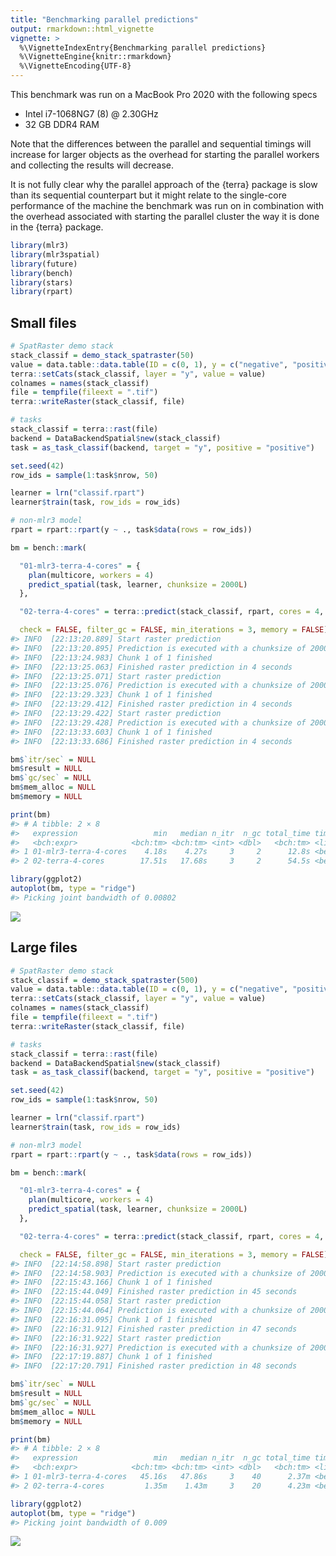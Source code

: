 ```yaml
---
title: "Benchmarking parallel predictions"
output: rmarkdown::html_vignette
vignette: >
  %\VignetteIndexEntry{Benchmarking parallel predictions}
  %\VignetteEngine{knitr::rmarkdown}
  %\VignetteEncoding{UTF-8}
---
```




This benchmark was run on a MacBook Pro 2020 with the following specs

- Intel i7-1068NG7 (8) @ 2.30GHz
- 32 GB DDR4 RAM

Note that the differences between the parallel and sequential timings will increase for larger objects as the overhead for starting the parallel workers and collecting the results will decrease.

It is not fully clear why the parallel approach of the {terra} package is slow than its sequential counterpart but it might relate to the single-core performance of the machine the benchmark was run on in combination with the overhead associated with starting the parallel cluster the way it is done in the {terra} package.


```r
library(mlr3)
library(mlr3spatial)
library(future)
library(bench)
library(stars)
library(rpart)
```

## Small files


```r
# SpatRaster demo stack
stack_classif = demo_stack_spatraster(50)
value = data.table::data.table(ID = c(0, 1), y = c("negative", "positive"))
terra::setCats(stack_classif, layer = "y", value = value)
colnames = names(stack_classif)
file = tempfile(fileext = ".tif")
terra::writeRaster(stack_classif, file)

# tasks
stack_classif = terra::rast(file)
backend = DataBackendSpatial$new(stack_classif)
task = as_task_classif(backend, target = "y", positive = "positive")

set.seed(42)
row_ids = sample(1:task$nrow, 50)

learner = lrn("classif.rpart")
learner$train(task, row_ids = row_ids)

# non-mlr3 model
rpart = rpart::rpart(y ~ ., task$data(rows = row_ids))
```


```r
bm = bench::mark(

  "01-mlr3-terra-4-cores" = {
    plan(multicore, workers = 4)
    predict_spatial(task, learner, chunksize = 2000L)
  },

  "02-terra-4-cores" = terra::predict(stack_classif, rpart, cores = 4, cpkgs = "rpart"),

  check = FALSE, filter_gc = FALSE, min_iterations = 3, memory = FALSE)
#> INFO  [22:13:20.889] Start raster prediction 
#> INFO  [22:13:20.895] Prediction is executed with a chunksize of 2000, 1 chunk(s) in total, 2499561 values per chunk 
#> INFO  [22:13:24.983] Chunk 1 of 1 finished 
#> INFO  [22:13:25.063] Finished raster prediction in 4 seconds 
#> INFO  [22:13:25.071] Start raster prediction 
#> INFO  [22:13:25.076] Prediction is executed with a chunksize of 2000, 1 chunk(s) in total, 2499561 values per chunk 
#> INFO  [22:13:29.323] Chunk 1 of 1 finished 
#> INFO  [22:13:29.412] Finished raster prediction in 4 seconds 
#> INFO  [22:13:29.422] Start raster prediction 
#> INFO  [22:13:29.428] Prediction is executed with a chunksize of 2000, 1 chunk(s) in total, 2499561 values per chunk 
#> INFO  [22:13:33.603] Chunk 1 of 1 finished 
#> INFO  [22:13:33.686] Finished raster prediction in 4 seconds

bm$`itr/sec` = NULL
bm$result = NULL
bm$`gc/sec` = NULL
bm$mem_alloc = NULL
bm$memory = NULL

print(bm)
#> # A tibble: 2 × 8
#>   expression                 min   median n_itr  n_gc total_time time           gc              
#>   <bch:expr>            <bch:tm> <bch:tm> <int> <dbl>   <bch:tm> <list>         <list>          
#> 1 01-mlr3-terra-4-cores    4.18s    4.27s     3     2      12.8s <bench_tm [3]> <tibble [3 × 3]>
#> 2 02-terra-4-cores        17.51s   17.68s     3     2      54.5s <bench_tm [3]> <tibble [3 × 3]>
```


```r
library(ggplot2)
autoplot(bm, type = "ridge")
#> Picking joint bandwidth of 0.00802
```

![](./plot-benchmark-small-1.png)



## Large files


```r
# SpatRaster demo stack
stack_classif = demo_stack_spatraster(500)
value = data.table::data.table(ID = c(0, 1), y = c("negative", "positive"))
terra::setCats(stack_classif, layer = "y", value = value)
colnames = names(stack_classif)
file = tempfile(fileext = ".tif")
terra::writeRaster(stack_classif, file)

# tasks
stack_classif = terra::rast(file)
backend = DataBackendSpatial$new(stack_classif)
task = as_task_classif(backend, target = "y", positive = "positive")

set.seed(42)
row_ids = sample(1:task$nrow, 50)

learner = lrn("classif.rpart")
learner$train(task, row_ids = row_ids)

# non-mlr3 model
rpart = rpart::rpart(y ~ ., task$data(rows = row_ids))
```


```r
bm = bench::mark(

  "01-mlr3-terra-4-cores" = {
    plan(multicore, workers = 4)
    predict_spatial(task, learner, chunksize = 2000L)
  },

  "02-terra-4-cores" = terra::predict(stack_classif, rpart, cores = 4, cpkgs = "rpart"),

  check = FALSE, filter_gc = FALSE, min_iterations = 3, memory = FALSE)
#> INFO  [22:14:58.898] Start raster prediction 
#> INFO  [22:14:58.903] Prediction is executed with a chunksize of 2000, 1 chunk(s) in total, 25000000 values per chunk 
#> INFO  [22:15:43.166] Chunk 1 of 1 finished 
#> INFO  [22:15:44.049] Finished raster prediction in 45 seconds 
#> INFO  [22:15:44.058] Start raster prediction 
#> INFO  [22:15:44.064] Prediction is executed with a chunksize of 2000, 1 chunk(s) in total, 25000000 values per chunk 
#> INFO  [22:16:31.095] Chunk 1 of 1 finished 
#> INFO  [22:16:31.912] Finished raster prediction in 47 seconds 
#> INFO  [22:16:31.922] Start raster prediction 
#> INFO  [22:16:31.927] Prediction is executed with a chunksize of 2000, 1 chunk(s) in total, 25000000 values per chunk 
#> INFO  [22:17:19.887] Chunk 1 of 1 finished 
#> INFO  [22:17:20.791] Finished raster prediction in 48 seconds

bm$`itr/sec` = NULL
bm$result = NULL
bm$`gc/sec` = NULL
bm$mem_alloc = NULL
bm$memory = NULL

print(bm)
#> # A tibble: 2 × 8
#>   expression                 min   median n_itr  n_gc total_time time           gc              
#>   <bch:expr>            <bch:tm> <bch:tm> <int> <dbl>   <bch:tm> <list>         <list>          
#> 1 01-mlr3-terra-4-cores   45.16s   47.86s     3    40      2.37m <bench_tm [3]> <tibble [3 × 3]>
#> 2 02-terra-4-cores         1.35m    1.43m     3    20      4.23m <bench_tm [3]> <tibble [3 × 3]>
```


```r
library(ggplot2)
autoplot(bm, type = "ridge")
#> Picking joint bandwidth of 0.009
```

![](./plot-benchmark-large-1.png)


